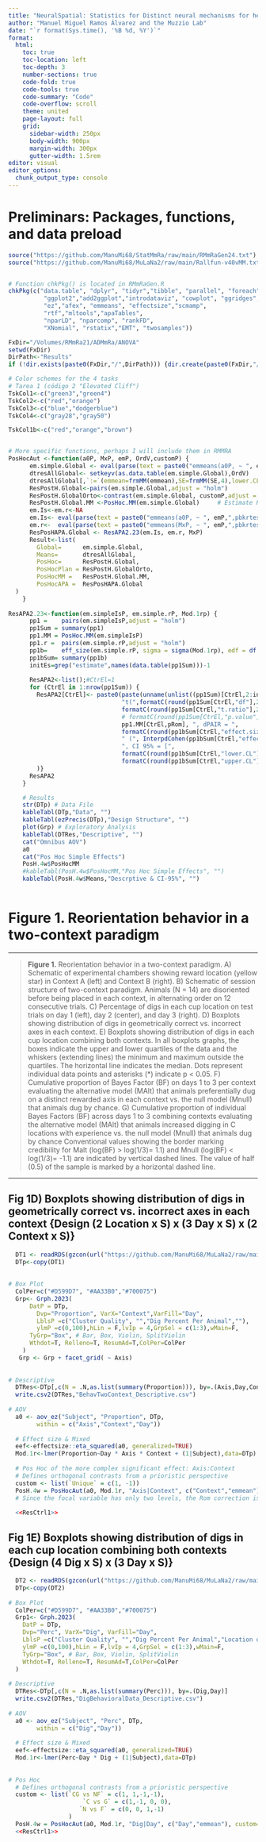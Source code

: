 ```yaml
---
title: "NeuralSpatial: Statistics for Distinct neural mechanisms for heading retrieval and context recognition in the hippocampus during spatial reorientation"
author: "Manuel Miguel Ramos Álvarez and the Muzzio Lab"
date: "`r format(Sys.time(), '%B %d, %Y')`"
format:
  html:
    toc: true
    toc-location: left
    toc-depth: 3
    number-sections: true
    code-fold: true
    code-tools: true
    code-summary: "Code"
    code-overflow: scroll
    theme: united
    page-layout: full
    grid:
      sidebar-width: 250px
      body-width: 900px
      margin-width: 300px
      gutter-width: 1.5rem
editor: visual
editor_options: 
  chunk_output_type: console
---
```


# Preliminars: Packages, functions, and data preload

```r

source("https://github.com/ManuMi68/StatMmRa/raw/main/RMmRaGen24.txt")
source("https://github.com/ManuMi68/MuLaNa2/raw/main/Rallfun-v40vMM.txt")


# Function chkPkg() is located in RMmRaGen.R
chkPkg(c("data.table", "dplyr", "tidyr","tibble", "parallel", "foreach",
          "ggplot2","add2ggplot","introdataviz", "cowplot", "ggridges", "ggcorrplot",
          "ez","afex", "emmeans", "effectsize","scmamp",
          "rtf","mltools","apaTables",
          "nparLD", "nparcomp", "rankFD",
          "XNomial", "rstatix","EMT", "twosamples"))

FxDir="/Volumes/RMmRa21/ADMmRa/ANOVA"
setwd(FxDir)
DirPath<-"Results"
if (!dir.exists(paste0(FxDir,"/",DirPath))) {dir.create(paste0(FxDir,"/",DirPath))}

# Color schemes for the 4 tasks
# Tarea 1 (código 2 "Elevated Cliff")
TskCol1<-c("green3","green4")
TskCol2<-c("red","orange")
TskCol3<-c("blue","dodgerblue")
TskCol4<-c("gray28","gray50")

TskCol1b<-c("red","orange","brown")


# More specific functions, perhaps I will include them in RMMRA
PosHocAut <-function(a0P, MxP, emP, OrdV,customP) {
      em.simple.Global <- eval(parse(text = paste0("emmeans(a0P, ~ ", emP,")")))
      dtresAllGlobal<- setkeyv(as.data.table(em.simple.Global),OrdV)
      dtresAllGlobal[,`:=`(emmean=frmMM(emmean),SE=frmMM(SE,4),lower.CL=frmMM(lower.CL),upper.CL=frmMM(upper.CL))]
      ResPostH.Global<-pairs(em.simple.Global,adjust = "holm")
      ResPostH.GlobalOrto<-contrast(em.simple.Global, customP,adjust = "holm")
      ResPostH.Global.MM <-PosHoc.MM(em.simple.Global)     # Estimate Rom from emmeans
      em.Is<-em.r<-NA
      em.Is<- eval(parse(text = paste0("emmeans(a0P, ~ ", emP,",pbkrtest.limit = 18240)")))
      em.r<-  eval(parse(text = paste0("emmeans(MxP, ~ ", emP,",pbkrtest.limit = 18240)")))
      ResPosHAPA.Global <- ResAPA2.23(em.Is, em.r, MxP)
      Result<-list(
        Global=      em.simple.Global,
        Means=       dtresAllGlobal,
        PosHoc=      ResPostH.Global,
        PosHocPlan = ResPostH.GlobalOrto,
        PosHocMM =   ResPostH.Global.MM,
        PosHocAPA =  ResPosHAPA.Global
  )
    }
    
ResAPA2.23<-function(em.simpleIsP, em.simple.rP, Mod.1rp) {
      pp1 =    pairs(em.simpleIsP,adjust = "holm")
      pp1Sum = summary(pp1)
      pp1.MM = PosHoc.MM(em.simpleIsP)
      pp1.r =  pairs(em.simple.rP,adjust = "holm")
      pp1b=    eff_size(em.simple.rP, sigma = sigma(Mod.1rp), edf = df.residual(Mod.1rp))
      pp1bSum= summary(pp1b)
      initEs=grep("estimate",names(data.table(pp1Sum)))-1
      
      ResAPA2<-list();#CtrEl=1
      for (CtrEl in 1:nrow(pp1Sum)) {
        ResAPA2[CtrEl]<- paste0(paste(unname(unlist((pp1Sum)[CtrEl,2:initEs])),collapse = " "),": ",pp1Sum[CtrEl,1],": ",
                                "t(",formatC(round(pp1Sum[CtrEl,"df"],2),2,format="f"),") = ",
                                formatC(round(pp1Sum[CtrEl,"t.ratio"],2),2,format="f"), ", p = ",
                                # formatC(round(pp1Sum[CtrEl,"p.value"],4),4,format="f"), ", dPAIR = ",
                                pp1.MM[CtrEl,pRom], ", dPAIR = ",  
                                formatC(round(pp1bSum[CtrEl,"effect.size"],2),2,format="f"),
                                " (", InterpdCohen(pp1bSum[CtrEl,"effect.size"])," effect)",
                                ", CI 95% = [",
                                formatC(round(pp1bSum[CtrEl,"lower.CL"],2),2,format="f"), ", ",
                                formatC(round(pp1bSum[CtrEl,"upper.CL"],2),2,format="f"), "]"
        )}
      ResAPA2
    }

```

```r
    # Results
    str(DTp) # Data File
    kableTabl(DTp,"Data", "")
    kableTabl(ezPrecis(DTp),"Design Structure", "")
    plot(Grp) # Exploratory Analysis
    kableTabl(DTRes,"Descriptive", "")
    cat("Omnibus AOV")
    a0
    cat("Pos Hoc Simple Effects")
    PosH.4w$PosHocMM
    #kableTabl(PosH.4w$PosHocMM,"Pos Hoc Simple Effects", "")
    kableTabl(PosH.4w$Means,"Descrptive & CI-95%", "")
    
```

# **Figure 1. Reorientation behavior in a two-context paradigm**

------------------------------------------------------------------------

> **Figure 1.** Reorientation behavior in a two-context paradigm. A) Schematic of experimental chambers showing reward location (yellow star) in Context A (left) and Context B (right). B) Schematic of session structure of two-context paradigm. Animals (N = 14) are disoriented before being placed in each context, in alternating order on 12 consecutive trials. C) Percentage of digs in each cup location on test trials on day 1 (left), day 2 (center), and day 3 (right). D) Boxplots showing distribution of digs in geometrically correct vs. incorrect axes in each context. E) Boxplots showing distribution of digs in each cup location combining both contexts. In all boxplots graphs, the boxes indicate the upper and lower quartiles of the data and the whiskers (extending lines) the minimum and maximum outside the quartiles. The horizontal line indicates the median. Dots represent individual data points and asterisks (\*) indicate p \< 0.05. F) Cumulative proportion of Bayes Factor (BF) on days 1 to 3 per context evaluating the alternative model (MAlt) that animals preferentially dug on a distinct rewarded axis in each context vs. the null model (Mnull) that animals dug by chance. G) Cumulative proportion of individual Bayes Factors (BF) across days 1 to 3 combining contexts evaluating the alternative model (MAlt) that animals increased digging in C locations with experience vs. the null model (Mnull) that animals dug by chance Conventional values showing the border marking credibility for Malt (log(BF) \> log(1/3)= 1.1) and Mnull (log(BF) \< log(1/3)= -1.1) are indicated by vertical dashed lines. The value of half (0.5) of the sample is marked by a horizontal dashed line.

------------------------------------------------------------------------

## Fig 1D) Boxplots showing distribution of digs in geometrically correct vs. incorrect axes in each context {Design (2 Location x S) x (3 Day x S) x (2 Context x S)}

```r

  DT1 <- readRDS(gzcon(url("https://github.com/ManuMi68/MuLaNa2/raw/main/NeuroSpatialData/BehavTwoContext.RDS")))
  DTp<-copy(DT1)
  
  
# Box Plot
  ColPer=c("#D599D7", "#AA33B0","#700075")
  Grp<- Grph.2023(
      DatP = DTp,
        Dvp="Proportion", VarX="Context",VarFill="Day",
        LblsP =c("Cluster Quality", "","Dig Percent Per Animal",""),
        ylmP =c(0,100),hLin = F,lvIp = 4,GrpSel = c(1:3),wMain=F,
      TyGrp="Box", # Bar, Box, Violin, SplitViolin
      Wthdot=T, Relleno=T, ResumAd=T,ColPer=ColPer
    ) 
   Grp <- Grp + facet_grid( ~ Axis)
   
   
# Descriptive
  DTRes<-DTp[,c(N = .N,as.list(summary(Proportion))), by=.(Axis,Day,Context)]
  write.csv2(DTRes,"BehavTwoContext_Descriptive.csv")
 
# AOV
  a0 <- aov_ez("Subject", "Proportion", DTp,
        within = c("Axis","Context","Day"))
  
  # Effect size & Mixed
  eef<-effectsize::eta_squared(a0, generalized=TRUE)
  Mod.1r<-lmer(Proportion~Day * Axis * Context + (1|Subject),data=DTp)
  
  # Pos Hoc of the more complex significant effect: Axis:Context
  # Defines orthogonal contrasts from a prioristic perspective
  custom <- list(`Unique` = c(1, -1))
  PosH.4w = PosHocAut(a0, Mod.1r, "Axis|Context", c("Context","emmean"), custom=custom)
  # Since the focal variable has only two levels, the Rom correction is not necessary  
  
  <<ResCtrl1>>
```

## Fig 1E) Boxplots showing distribution of digs in each cup location combining both contexts {Design (4 Dig x S) x (3 Day x S)}

```r

  DT2 <- readRDS(gzcon(url("https://github.com/ManuMi68/MuLaNa2/raw/main/NeuroSpatialData/DigBehavioralData.RDS")))
  DTp<-copy(DT2)
  
# Box Plot
  ColPer=c("#D599D7", "#AA33B0","#700075")
  Grp1<- Grph.2023(
    DatP = DTp,
    Dvp="Perc", VarX="Dig", VarFill="Day",
    LblsP =c("Cluster Quality", "","Dig Percent Per Animal","Location of first dig"),
    ylmP =c(0,100),hLin = F,lvIp = 4,GrpSel = c(1:3),wMain=F,
    TyGrp="Box", # Bar, Box, Violin, SplitViolin
    Wthdot=T, Relleno=T, ResumAd=T,ColPer=ColPer
  )
  
# Descriptive
  DTRes<-DTp[,c(N = .N,as.list(summary(Perc))), by=.(Dig,Day)]
  write.csv2(DTRes,"DigBehavioralData_Descriptive.csv")
 
# AOV
  a0 <- aov_ez("Subject", "Perc", DTp,
        within = c("Dig","Day"))
  
  # Effect size & Mixed
  eef<-effectsize::eta_squared(a0, generalized=TRUE)
  Mod.1r<-lmer(Perc~Day * Dig + (1|Subject),data=DTp)
    
  
# Pos Hoc
  # Defines orthogonal contrasts from a prioristic perspective
  custom <- list(`CG vs NF` = c(1, 1,-1,-1),
                     `C vs G` = c(1,-1, 0, 0),
                    `N vs F` = c(0, 0, 1,-1)
                 )
  PosH.4w = PosHocAut(a0, Mod.1r, "Dig|Day", c("Day","emmean"), custom=custom)
  <<ResCtrl1>> 
```
